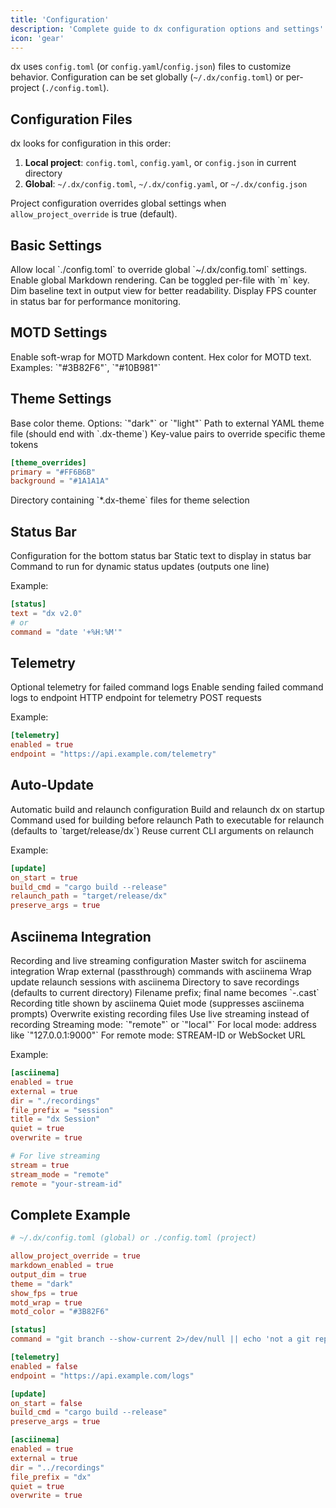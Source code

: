 ```yaml
---
title: 'Configuration'
description: 'Complete guide to dx configuration options and settings'
icon: 'gear'
---
```


dx uses `config.toml` (or `config.yaml`/`config.json`) files to customize behavior. Configuration can be set globally (`~/.dx/config.toml`) or per-project (`./config.toml`).

## Configuration Files

dx looks for configuration in this order:

1. **Local project**: `config.toml`, `config.yaml`, or `config.json` in current directory
2. **Global**: `~/.dx/config.toml`, `~/.dx/config.yaml`, or `~/.dx/config.json`

Project configuration overrides global settings when `allow_project_override` is true (default).

## Basic Settings

<ResponseField name="allow_project_override" type="boolean" default="true">
  Allow local `./config.toml` to override global `~/.dx/config.toml` settings.
</ResponseField>

<ResponseField name="markdown_enabled" type="boolean" default="true">
  Enable global Markdown rendering. Can be toggled per-file with `m` key.
</ResponseField>

<ResponseField name="output_dim" type="boolean" default="true">
  Dim baseline text in output view for better readability.
</ResponseField>

<ResponseField name="show_fps" type="boolean" default="true">
  Display FPS counter in status bar for performance monitoring.
</ResponseField>

## MOTD Settings

<ResponseField name="motd_wrap" type="boolean" default="true">
  Enable soft-wrap for MOTD Markdown content.
</ResponseField>

<ResponseField name="motd_color" type="string">
  Hex color for MOTD text. Examples: `"#3B82F6"`, `"#10B981"`
</ResponseField>

## Theme Settings

<ResponseField name="theme" type="string" default="dark">
  Base color theme. Options: `"dark"` or `"light"`
</ResponseField>

<ResponseField name="theme_file" type="string">
  Path to external YAML theme file (should end with `.dx-theme`)
</ResponseField>

<ResponseField name="theme_overrides" type="object">
  Key-value pairs to override specific theme tokens
  
  ```toml
  [theme_overrides]
  primary = "#FF6B6B"
  background = "#1A1A1A"
  ```
</ResponseField>

<ResponseField name="theme_dir" type="string">
  Directory containing `*.dx-theme` files for theme selection
</ResponseField>

## Status Bar

<ResponseField name="status" type="object">
  Configuration for the bottom status bar
  
  <Expandable title="Status Options">
    <ResponseField name="text" type="string">
      Static text to display in status bar
    </ResponseField>
    <ResponseField name="command" type="string">
      Command to run for dynamic status updates (outputs one line)
    </ResponseField>
  </Expandable>
</ResponseField>

Example:
```toml
[status]
text = "dx v2.0"
# or
command = "date '+%H:%M'"
```

## Telemetry

<ResponseField name="telemetry" type="object">
  Optional telemetry for failed command logs
  
  <Expandable title="Telemetry Options">
    <ResponseField name="enabled" type="boolean" default="false">
      Enable sending failed command logs to endpoint
    </ResponseField>
    <ResponseField name="endpoint" type="string">
      HTTP endpoint for telemetry POST requests
    </ResponseField>
  </Expandable>
</ResponseField>

Example:
```toml
[telemetry]
enabled = true
endpoint = "https://api.example.com/telemetry"
```

## Auto-Update

<ResponseField name="update" type="object">
  Automatic build and relaunch configuration
  
  <Expandable title="Update Options">
    <ResponseField name="on_start" type="boolean" default="false">
      Build and relaunch dx on startup
    </ResponseField>
    <ResponseField name="build_cmd" type="string" default="cargo build --release">
      Command used for building before relaunch
    </ResponseField>
    <ResponseField name="relaunch_path" type="string">
      Path to executable for relaunch (defaults to `target/release/dx`)
    </ResponseField>
    <ResponseField name="preserve_args" type="boolean" default="true">
      Reuse current CLI arguments on relaunch
    </ResponseField>
  </Expandable>
</ResponseField>

Example:
```toml
[update]
on_start = true
build_cmd = "cargo build --release"
relaunch_path = "target/release/dx"
preserve_args = true
```

## Asciinema Integration

<ResponseField name="asciinema" type="object">
  Recording and live streaming configuration
  
  <Expandable title="Asciinema Options">
    <ResponseField name="enabled" type="boolean" default="false">
      Master switch for asciinema integration
    </ResponseField>
    <ResponseField name="external" type="boolean" default="false">
      Wrap external (passthrough) commands with asciinema
    </ResponseField>
    <ResponseField name="on_relaunch" type="boolean" default="false">
      Wrap update relaunch sessions with asciinema
    </ResponseField>
    <ResponseField name="dir" type="string">
      Directory to save recordings (defaults to current directory)
    </ResponseField>
    <ResponseField name="file_prefix" type="string" default="dx">
      Filename prefix; final name becomes `<prefix>-<unix_timestamp>.cast`
    </ResponseField>
    <ResponseField name="title" type="string">
      Recording title shown by asciinema
    </ResponseField>
    <ResponseField name="quiet" type="boolean" default="false">
      Quiet mode (suppresses asciinema prompts)
    </ResponseField>
    <ResponseField name="overwrite" type="boolean" default="false">
      Overwrite existing recording files
    </ResponseField>
    <ResponseField name="stream" type="boolean" default="false">
      Use live streaming instead of recording
    </ResponseField>
    <ResponseField name="stream_mode" type="string" default="remote">
      Streaming mode: `"remote"` or `"local"`
    </ResponseField>
    <ResponseField name="local_addr" type="string">
      For local mode: address like `"127.0.0.1:9000"`
    </ResponseField>
    <ResponseField name="remote" type="string">
      For remote mode: STREAM-ID or WebSocket URL
    </ResponseField>
  </Expandable>
</ResponseField>

Example:
```toml
[asciinema]
enabled = true
external = true
dir = "./recordings"
file_prefix = "session"
title = "dx Session"
quiet = true
overwrite = true

# For live streaming
stream = true
stream_mode = "remote"
remote = "your-stream-id"
```

## Complete Example

```toml
# ~/.dx/config.toml (global) or ./config.toml (project)

allow_project_override = true
markdown_enabled = true
output_dim = true
theme = "dark"
show_fps = true
motd_wrap = true
motd_color = "#3B82F6"

[status]
command = "git branch --show-current 2>/dev/null || echo 'not a git repo'"

[telemetry]
enabled = false
endpoint = "https://api.example.com/logs"

[update]
on_start = false
build_cmd = "cargo build --release"
preserve_args = true

[asciinema]
enabled = true
external = true
dir = "../recordings"
file_prefix = "dx"
quiet = true
overwrite = true
```
